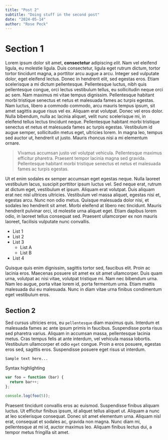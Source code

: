 ```yaml
---
title: "Post 2"
subtitle: "Doing stuff in the second post"
date: "2024-05-14"
author: "Rose Peck"
---
```


# Section 1

Lorem ipsum dolor sit amet, **consectetur** adipiscing _elit_. Nam vel eleifend ligula, eu molestie ligula. Duis consectetur, ligula eget rutrum dictum, tortor tortor tincidunt magna, a porttitor arcu augue a arcu. Integer sed vulputate dolor, eget eleifend lectus. Donec in hendrerit elit, sed egestas eros. Etiam scelerisque a mi dictum pellentesque. Pellentesque luctus, nibh quis pellentesque congue, orci lectus vestibulum tellus, eu sollicitudin neque orci ac sem. Nam maximus mi vitae tempus dignissim. Pellentesque habitant morbi tristique senectus et netus et malesuada fames ac turpis egestas. Nam luctus, libero a commodo commodo, arcu mauris tempus ipsum, sit amet sagittis augue risus vel ex. Aliquam erat volutpat. Donec vel eros dolor. Nulla bibendum, nulla ac lacinia aliquet, velit nunc scelerisque mi, in eleifend tellus lectus tincidunt neque. Pellentesque habitant morbi tristique senectus et netus et malesuada fames ac turpis egestas. Vestibulum id augue semper, sollicitudin metus eget, ultricies lorem. In magna leo, tempus sed auctor ut, hendrerit ut justo. Mauris rhoncus nisi a mi elementum ornare.

> Vivamus accumsan justo vel volutpat vehicula. Pellentesque maximus efficitur pharetra. Praesent tempor lacinia magna sed gravida. Pellentesque habitant morbi tristique senectus et netus et malesuada fames ac turpis egestas.

Ut et enim sodales ex semper accumsan eget egestas neque. Nulla laoreet vestibulum lacus, suscipit porttitor ipsum luctus vel. Sed neque erat, rutrum at dictum eget, vestibulum et ipsum. Aliquam erat volutpat. Duis aliquam erat nec nisl ultrices ultricies. Vestibulum vel massa aliquet, egestas nisi et, egestas arcu. Nunc non odio metus. Quisque malesuada dolor nisi, et sodales leo hendrerit sit amet. Morbi eleifend at libero nec tincidunt. Mauris hendrerit pulvinar orci, id molestie urna aliquet eget. Etiam dapibus lorem odio, in laoreet tellus consequat sed. Praesent ullamcorper ex non mauris laoreet, facilisis vulputate nunc convallis. 

- List 1
- List 2
- List 3
  - List A
  - List B
- List 4

Quisque quis enim dignissim, sagittis tortor sed, faucibus elit. Proin ac lacinia eros. Maecenas posuere sit amet ex sit amet ullamcorper. Duis quam urna, volutpat ac nisi vitae, volutpat tristique mi. Nam nec bibendum urna. Nam leo augue, porta vitae lorem id, porta fermentum urna. Etiam mattis malesuada dui eu malesuada. Nunc in diam vitae urna finibus condimentum eget vestibulum eros. 

## Section 2

Sed cursus ultricies eros, eu `pellentesque` diam maximus quis. Interdum et malesuada fames ac ante ipsum primis in faucibus. Suspendisse porta risus sed pharetra varius. Aliquam in accumsan massa, pellentesque lacinia metus. Cras tempus felis at ante interdum, vel vehicula massa lobortis. Vestibulum ullamcorper et odio `eget` congue. Proin a eros posuere, egestas eros sed, sagittis eros. Suspendisse posuere eget risus ut interdum. 

```
Sample text here...
```

Syntax highlighting

``` js
var foo = function (bar) {
  return bar++;
};

console.log(foo(5));
```

Praesent tincidunt convallis eros ac euismod. Suspendisse finibus aliquam luctus. Ut efficitur finibus ipsum, id aliquet tellus aliquet ut. Aliquam a nunc at leo scelerisque consequat. Donec sit amet elementum urna. Aliquam nisl erat, consequat et sodales ac, gravida non magna. Nunc diam mi, pellentesque at mi id, auctor maximus leo. Aliquam finibus lectus dui, a tempor metus fringilla sit amet.
